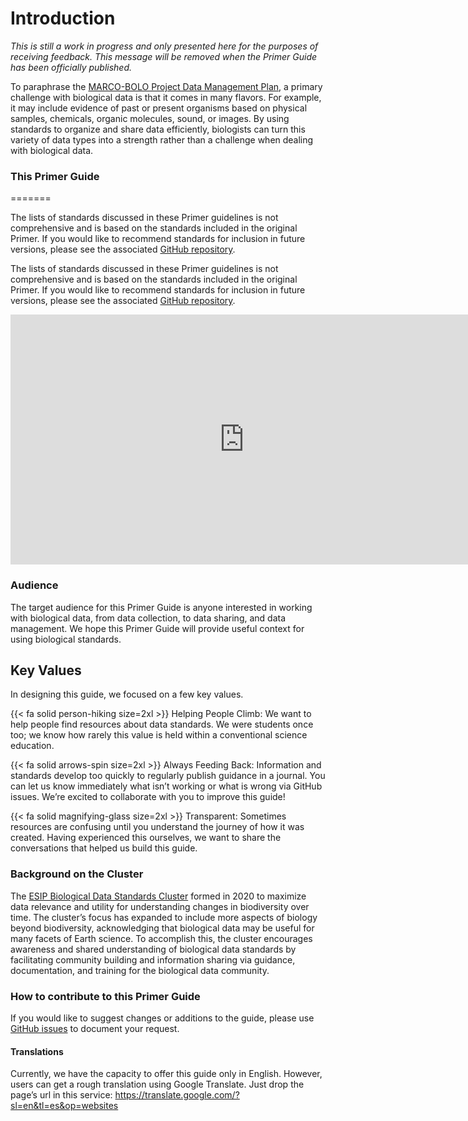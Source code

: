 # Introduction

*This is still a work in progress and only presented here for the purposes of receiving feedback. This message will be removed when the Primer Guide has been officially published.*

To paraphrase the [MARCO-BOLO Project Data Management Plan](https://doi.org/10.5281/zenodo.8208410), a primary challenge with biological data is that it comes in many flavors. For example, it may include evidence of past or present organisms based on physical samples, chemicals, organic molecules, sound, or images. By using standards to organize and share data efficiently, biologists can turn this variety of data types into a strength rather than a challenge when dealing with biological data.

### This Primer Guide

=======

The lists of standards discussed in these Primer guidelines is not comprehensive and is based on the standards included in the original Primer. If you would like to recommend standards for inclusion in future versions, please see the associated [GitHub repository](https://github.com/ESIPFed/bds-primer-best-practices).

The lists of standards discussed in these Primer guidelines is not comprehensive and is based on the standards included in the original Primer. If you would like to recommend standards for inclusion in future versions, please see the associated [GitHub repository](https://github.com/ESIPFed/bds-primer-best-practices).

<iframe src="https://widgets.figshare.com/articles/16806712/embed?show_title=1" width="748" height="400" allowfullscreen frameborder="0">

</iframe>

### Audience

The target audience for this Primer Guide is anyone interested in working with biological data, from data collection, to data sharing, and data management. We hope this Primer Guide will provide useful context for using biological standards.

::: callout-note
## Key Values

In designing this guide, we focused on a few key values.

{{< fa solid person-hiking size=2xl >}} Helping People Climb: We want to help people find resources about data standards. We were students once too; we know how rarely this value is held within a conventional science education.

{{< fa solid arrows-spin size=2xl  >}} Always Feeding Back: Information and standards develop too quickly to regularly publish guidance in a journal. You can let us know immediately what isn't working or what is wrong via GitHub issues. We're excited to collaborate with you to improve this guide!

{{< fa solid magnifying-glass size=2xl  >}} Transparent: Sometimes resources are confusing until you understand the journey of how it was created. Having experienced this ourselves, we want to share the conversations that helped us build this guide.
:::

### Background on the Cluster

The [ESIP Biological Data Standards Cluster](https://wiki.esipfed.org/Biological_Data_Standards_Cluster) formed in 2020 to maximize data relevance and utility for understanding changes in biodiversity over time. The cluster’s focus has expanded to include more aspects of biology beyond biodiversity, acknowledging that biological data may be useful for many facets of Earth science. To accomplish this, the cluster encourages awareness and shared understanding of biological data standards by facilitating community building and information sharing via guidance, documentation, and training for the biological data community. 

### How to contribute to this Primer Guide

If you would like to suggest changes or additions to the guide, please use [GitHub issues](https://github.com/ESIPFed/bds-primer-best-practices/issues/new/choose) to document your request.

#### Translations
Currently, we have the capacity to offer this guide only in English. However, users can get a rough translation using Google Translate. Just drop the page's url in this service: <https://translate.google.com/?sl=en&tl=es&op=websites>


